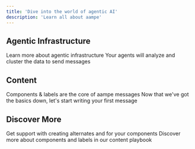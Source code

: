```yaml
---
title: 'Dive into the world of agentic AI'
description: 'Learn all about aampe'
---
```


## Agentic Infrastructure


<CardGroup cols={2}>
  <Card
    title="What is agentic infrastructure?"
    icon="grip-dots"
    href="https://mintlify.com/docs/quickstart"
  >
    Learn more about agentic infrastructure
  </Card>
  <Card
    title="What are your agents learning?"
    icon="book"
    href="https://mintlify.com/docs/development"
  >
    Your agents will analyze and cluster the data to send messages
  </Card>
</CardGroup>


## Content

<CardGroup cols={2}>
  <Card
    title="Basics"
    icon="lighbulb"
    href="https://mintlify.com/docs/development"
  >
    Components & labels are the core of aampe messages
  </Card>
  <Card
    title="Message Creation"
    icon="message"
    href="https://mintlify.com/docs/development"
  >
    Now that we've got the basics down, let's start writing your first message
  </Card>  
</CardGroup>


## Discover More

<CardGroup cols={2}>
  <Card
    title="AamPT for Content"
    icon="bot"
    href="https://mintlify.com/docs/development"
  >
    Get support with creating alternates and for your components
  </Card>
  <Card
    title="Content Playbook"
    icon="book"
    href="https://mintlify.com/docs/development"
  >
    Discover more about components and labels in our content playbook
  </Card>  
</CardGroup>



